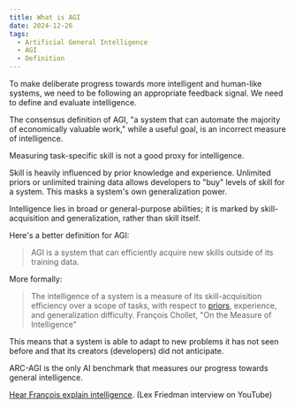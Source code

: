 ```yaml
---
title: What is AGI
date: 2024-12-26
tags:
  - Artificial General Intelligence
  - AGI
  - Definition
---
```


To make deliberate progress towards more intelligent and human-like systems, we need to be following an appropriate feedback signal. We need to define and evaluate intelligence.

The consensus definition of AGI, "a system that can automate the majority of economically valuable work," while a useful goal, is an incorrect measure of intelligence.

Measuring task-specific skill is not a good proxy for intelligence.

Skill is heavily influenced by prior knowledge and experience. Unlimited priors or unlimited training data allows developers to "buy" levels of skill for a system. This masks a system's own generalization power.

Intelligence lies in broad or general-purpose abilities; it is marked by skill-acquisition and generalization, rather than skill itself.

Here's a better definition for AGI:

> AGI is a system that can efficiently acquire new skills outside of its training data.

More formally:

> The intelligence of a system is a measure of its skill-acquisition efficiency over a scope of tasks, with respect to [priors](https://arcprize.org/arc#priors), experience, and generalization difficulty.
François Chollet, "On the Measure of Intelligence"

This means that a system is able to adapt to new problems it has not seen before and that its creators (developers) did not anticipate.

ARC-AGI is the only AI benchmark that measures our progress towards general intelligence.

[Hear François explain intelligence](https://www.youtube.com/watch?v=PUAdj3w3wO4&t=1591s). (Lex Friedman interview on YouTube)